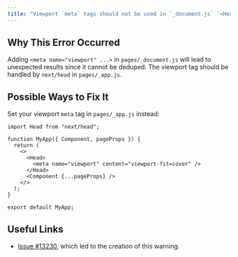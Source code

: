 ```yaml
---
title: "Viewport `meta` tags should not be used in `_document.js` `<Head>`"
---
```


## Why This Error Occurred

Adding `<meta name="viewport" ...>` in `pages/_document.js` will lead to unexpected results since it cannot be deduped.
The viewport tag should be handled by `next/head` in `pages/_app.js`.

## Possible Ways to Fix It

Set your viewport `meta` tag in `pages/_app.js` instead:

```tsx filename="pages/_app.js"
import Head from "next/head";

function MyApp({ Component, pageProps }) {
  return (
    <>
      <Head>
        <meta name="viewport" content="viewport-fit=cover" />
      </Head>
      <Component {...pageProps} />
    </>
  );
}

export default MyApp;
```

## Useful Links

- [Issue #13230](https://github.com/vercel/next.js/issues/13230), which led to the creation of this warning.
